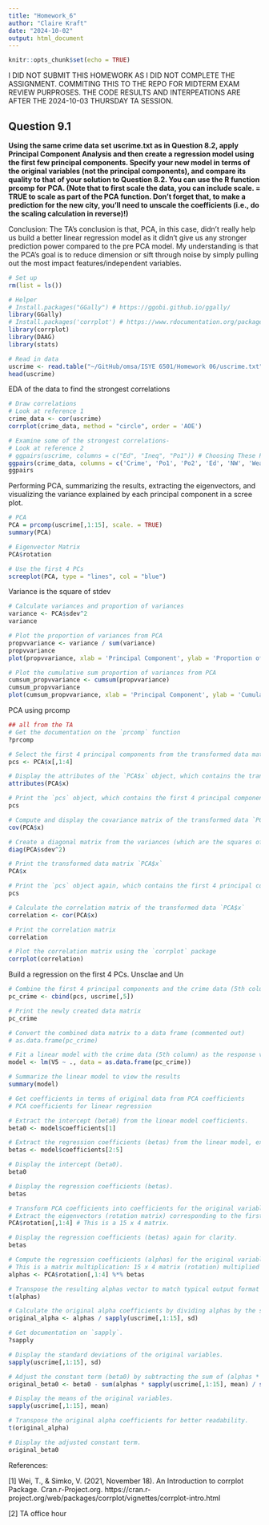 ```yaml
---
title: "Homework_6"
author: "Claire Kraft"
date: "2024-10-02"
output: html_document
---
```


```r
knitr::opts_chunk$set(echo = TRUE)
```
I DID NOT SUBMIT THIS HOMEWORK AS I DID NOT COMPLETE THE ASSIGNMENT. COMMITING THIS TO THE REPO FOR MIDTERM EXAM REVIEW PURPROSES. THE CODE RESULTS AND INTERPEATIONS ARE AFTER THE 2024-10-03 THURSDAY TA SESSION.

## Question 9.1
**Using the same crime data set uscrime.txt as in Question 8.2, apply Principal Component Analysis and then create a regression model using the first few principal components. Specify your new model in terms of the original variables (not the principal components), and compare its quality to that of your solution to Question 8.2. You can use the R function prcomp for PCA. (Note that to first scale the data, you can include scale. = TRUE to scale as part of the PCA function. Don’t forget that, to make a prediction for the new city, you’ll need to unscale the coefficients (i.e., do the scaling calculation in reverse)!)**

Conclusion: The TA's conclusion is that, PCA, in this case, didn't really help us build a better linear regression model as it didn't give us any stronger prediction power compared to the pre PCA model. My understanding is that the PCA's goal is to reduce dimension or sift through noise by simply pulling out the most impact features/independent variables.


```r
# Set up
rm(list = ls())

# Helper 
# Install.packages("GGally") # https://ggobi.github.io/ggally/
library(GGally)
# Install.packages('corrplot') # https://www.rdocumentation.org/packages/corrplot/versions/0.94
library(corrplot)
library(DAAG)
library(stats)

# Read in data
uscrime <- read.table("~/GitHub/omsa/ISYE 6501/Homework 06/uscrime.txt", stringsAsFactors = FALSE, header = TRUE)
head(uscrime)
```

EDA of the data to find the strongest correlations
```r
# Draw correlations
# Look at reference 1
crime_data <- cor(uscrime)
corrplot(crime_data, method = "circle", order = 'AOE')

# Examine some of the strongest correlations- 
# Look at reference 2
# ggpairs(uscrime, columns = c("Ed", "Ineq", "Po1")) # Choosing These Parameters Based On My Hw 5 Results
ggpairs(crime_data, columns = c('Crime', 'Po1', 'Po2', 'Ed', 'NW', 'Wealth', 'Ineq'))
ggpairs
```

Performing PCA, summarizing the results, extracting the eigenvectors, and visualizing the variance explained by each principal component in a scree plot.
```r
# PCA
PCA = prcomp(uscrime[,1:15], scale. = TRUE)
summary(PCA)

# Eigenvector Matrix
PCA$rotation  

# Use the first 4 PCs
screeplot(PCA, type = "lines", col = "blue")
```

Variance is the square of stdev
```r
# Calculate variances and proportion of variances
variance <- PCA$sdev^2 
variance

# Plot the proportion of variances from PCA
propvvariance <- variance / sum(variance)
propvvariance
plot(propvvariance, xlab = 'Principal Component', ylab = 'Proportion of Variances Explained')

# Plot the cumulative sum proportion of variances from PCA
cumsum_propvvariance <- cumsum(propvvariance)
cumsum_propvvariance
plot(cumsum_propvvariance, xlab = 'Principal Component', ylab = 'Cumulative Proportion of Variances')
```

PCA using prcomp
```r
## all from the TA
# Get the documentation on the `prcomp` function
?prcomp

# Select the first 4 principal components from the transformed data matrix `PCA$x` and assign to `pcs`
pcs <- PCA$x[,1:4] 

# Display the attributes of the `PCA$x` object, which contains the transformed data
attributes(PCA$x)

# Print the `pcs` object, which contains the first 4 principal components of the transformed data
pcs

# Compute and display the covariance matrix of the transformed data `PCA$x`
cov(PCA$x)

# Create a diagonal matrix from the variances (which are the squares of the standard deviations) of the principal components
diag(PCA$sdev^2)

# Print the transformed data matrix `PCA$x`
PCA$x

# Print the `pcs` object again, which contains the first 4 principal components of the transformed data
pcs

# Calculate the correlation matrix of the transformed data `PCA$x`
correlation <- cor(PCA$x)

# Print the correlation matrix
correlation

# Plot the correlation matrix using the `corrplot` package
corrplot(correlation)
```

Build a regression on the first 4 PCs. Unsclae and Un
```r
# Combine the first 4 principal components and the crime data (5th column) into a new data matrix
pc_crime <- cbind(pcs, uscrime[,5]) 

# Print the newly created data matrix
pc_crime

# Convert the combined data matrix to a data frame (commented out)
# as.data.frame(pc_crime)

# Fit a linear model with the crime data (5th column) as the response variable and the principal components as predictors
model <- lm(V5 ~ ., data = as.data.frame(pc_crime))

# Summarize the linear model to view the results
summary(model)
```

```r
# Get coefficients in terms of original data from PCA coefficients
# PCA coefficients for linear regression

# Extract the intercept (beta0) from the linear model coefficients.
beta0 <- model$coefficients[1]

# Extract the regression coefficients (betas) from the linear model, excluding the intercept.
betas <- model$coefficients[2:5]

# Display the intercept (beta0).
beta0 

# Display the regression coefficients (betas).
betas

# Transform PCA coefficients into coefficients for the original variables.
# Extract the eigenvectors (rotation matrix) corresponding to the first 4 principal components.
PCA$rotation[,1:4] # This is a 15 x 4 matrix.

# Display the regression coefficients (betas) again for clarity.
betas

# Compute the regression coefficients (alphas) for the original variables by multiplying the rotation matrix and the betas.
# This is a matrix multiplication: 15 x 4 matrix (rotation) multiplied by 4 x 1 matrix (betas) resulting in a 15 x 1 matrix (alphas).
alphas <- PCA$rotation[,1:4] %*% betas

# Transpose the resulting alphas vector to match typical output format for coefficients.
t(alphas)
```
```r
# Calculate the original alpha coefficients by dividing alphas by the standard deviations of the original variables.
original_alpha <- alphas / sapply(uscrime[,1:15], sd)

# Get documentation on `sapply`.
?sapply

# Display the standard deviations of the original variables.
sapply(uscrime[,1:15], sd)

# Adjust the constant term (beta0) by subtracting the sum of (alphas * mean / standard deviation) for the original variables.
original_beta0 <- beta0 - sum(alphas * sapply(uscrime[,1:15], mean) / sapply(uscrime[,1:15], sd))

# Display the means of the original variables.
sapply(uscrime[,1:15], mean)

# Transpose the original alpha coefficients for better readability.
t(original_alpha)

# Display the adjusted constant term.
original_beta0
```

References:

[1] Wei, T., & Simko, V. (2021, November 18). An Introduction to corrplot Package. Cran.r-Project.org. https://cran.r-project.org/web/packages/corrplot/vignettes/corrplot-intro.html 

[2] TA office hour